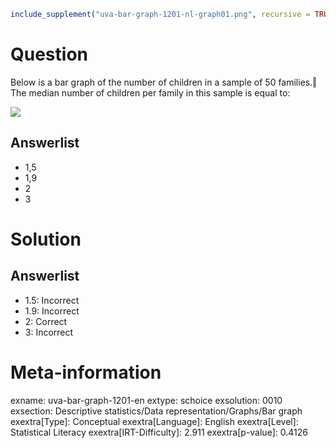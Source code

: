 ```r
include_supplement("uva-bar-graph-1201-nl-graph01.png", recursive = TRUE)
```

Question
========

Below is a bar graph of the number of children in a sample of 50 families.‖ The median number of children per family in this sample is equal to:

![](uva-bar-graph-1201-nl-graph01.png)

Answerlist
----------

* 1,5
* 1,9
* 2
* 3

Solution
========

Answerlist
----------

* 1.5: Incorrect
* 1.9: Incorrect
* 2: Correct
* 3: Incorrect

Meta-information
================
exname: uva-bar-graph-1201-en
extype: schoice
exsolution: 0010
exsection: Descriptive statistics/Data representation/Graphs/Bar graph
exextra[Type]: Conceptual
exextra[Language]: English
exextra[Level]: Statistical Literacy
exextra[IRT-Difficulty]: 2.911
exextra[p-value]: 0.4126
